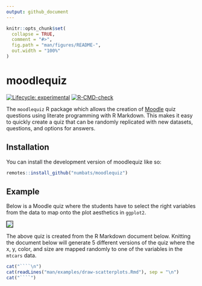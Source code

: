 ```yaml
---
output: github_document
---
```


<!-- README.md is generated from README.Rmd. Please edit that file -->


```r
knitr::opts_chunk$set(
  collapse = TRUE,
  comment = "#>",
  fig.path = "man/figures/README-",
  out.width = "100%"
)
```

# moodlequiz

<!-- badges: start -->
[![Lifecycle: experimental](https://img.shields.io/badge/lifecycle-experimental-orange.svg)](https://lifecycle.r-lib.org/articles/stages.html#experimental)
[![R-CMD-check](https://github.com/numbats/moodlequiz/actions/workflows/R-CMD-check.yaml/badge.svg)](https://github.com/numbats/moodlequiz/actions/workflows/R-CMD-check.yaml)
<!-- badges: end -->

The `moodlequiz` R package which allows the creation of [Moodle](https://moodle.org/) quiz questions using literate programming with R Markdown. This makes it easy to quickly create a quiz that can be randomly replicated with new datasets, questions, and options for answers.

## Installation

You can install the development version of moodlequiz like so:

``` r
remotes::install_github("numbats/moodlequiz")
```

## Example

Below is a Moodle quiz where the students have to select the right variables from the data to map onto the plot aesthetics in `ggplot2`. 

![](man/figures/quiz-screenshot.png){style="border:1px solid black;"}

The above quiz is created from the R Markdown document below. Knitting the document below will generate 5 different versions of the quiz where the x, y, color, and size are mapped randomly to one of the variables in the `mtcars` data. 

```r
cat("````\n")
cat(readLines("man/examples/draw-scatterplots.Rmd"), sep = "\n")
cat("````")
```

